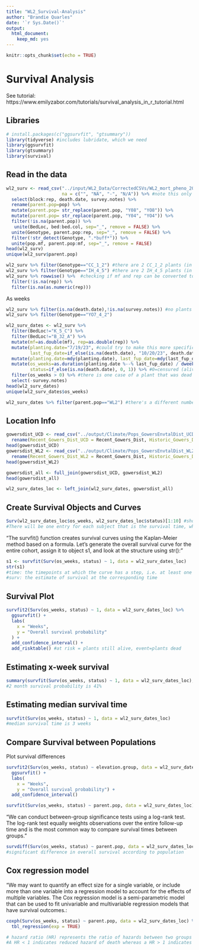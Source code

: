 ```yaml
---
title: "WL2_Survival-Analysis"
author: "Brandie Quarles"
date: '`r Sys.Date()`'
output: 
  html_document: 
    keep_md: yes
---
```


```r
knitr::opts_chunk$set(echo = TRUE)
```

# Survival Analysis 

See tutorial: https://www.emilyzabor.com/tutorials/survival_analysis_in_r_tutorial.html

## Libraries
```r
# install.packages(c("ggsurvfit", "gtsummary"))
library(tidyverse) #includes lubridate, which we need 
library(ggsurvfit)
library(gtsummary)
library(survival)
```

## Read in the data
```r
wl2_surv <- read_csv("../input/WL2_Data/CorrectedCSVs/WL2_mort_pheno_20231020_corrected.csv",
                     na = c("", "NA", "-", "N/A")) %>% #note this only goes to 10/20 need to come back and change this to include dates after this
  select(block:rep, death.date, survey.notes) %>% 
  rename(parent.pop=pop) %>% 
  mutate(parent.pop= str_replace(parent.pop, "Y08", "YO8")) %>% 
  mutate(parent.pop= str_replace(parent.pop, "Y04", "YO4")) %>% 
  filter(!is.na(parent.pop)) %>% 
   unite(BedLoc, bed:bed.col, sep="_", remove = FALSE) %>% 
  unite(Genotype, parent.pop:rep, sep="_", remove = FALSE) %>% 
  filter(!str_detect(Genotype, ".*buff*")) %>% 
  unite(pop.mf, parent.pop:mf, sep="_", remove = FALSE)
head(wl2_surv)
unique(wl2_surv$parent.pop)

wl2_surv %>% filter(Genotype=="CC_1_2") #there are 2 CC_1_2 plants (in different field locs), CC-1-2 was planted in 13-A and not 5C according to planting notes 
wl2_surv %>% filter(Genotype=="IH_4_5") #there are 2 IH_4_5 plants (in different field locs), IH_4_5 was planted in 22B and not 32A according to planting notes 
wl2_surv %>% rowwise() %>%  #checking if mf and rep can be converted to numeric 
  filter(!is.na(rep)) %>%  
  filter(is.na(as.numeric(rep)))
```

As weeks
```r
wl2_surv %>% filter(is.na(death.date),!is.na(survey.notes)) #no plants that seemed to disappear 
wl2_surv %>% filter(Genotype=="YO7_4_2")

wl2_surv_dates <- wl2_surv %>% 
  filter(BedLoc!="K_5_C") %>% 
  filter(BedLoc!="B_32_A") %>% 
  mutate(mf=as.double(mf), rep=as.double(rep)) %>% 
  mutate(planting.date="7/19/23", #could try to make this more specific to when certain blocks were planted 
         last_fup_date=if_else(is.na(death.date), "10/20/23", death.date)) %>%  #need this to calculate survival times
  mutate(planting.date=mdy(planting.date), last_fup_date=mdy(last_fup_date)) %>% #convert to date objects
  mutate(os_weeks=as.duration(planting.date %--% last_fup_date) / dweeks(1), #observed number of weeks
         status=if_else(is.na(death.date), 0, 1)) %>% #0=censured (alive in this case), 1=dead
  filter(os_weeks > 0) %>% #there is one case of a plant that was dead at planting, so just removed it since this is survival post- transplanting
  select(-survey.notes)
head(wl2_surv_dates)
unique(wl2_surv_dates$os_weeks)
```


```r
wl2_surv_dates %>% filter(parent.pop=="WL2") #there's a different number of WL2 plants here compared to annual census (see FirstYear Survv)
```

## Location Info
```r
gowersdist_UCD <- read_csv("../output/Climate/Pops_GowersEnvtalDist_UCD.csv") %>% 
  rename(Recent_Gowers_Dist_UCD = Recent_Gowers_Dist, Historic_Gowers_Dist_UCD = Historic_Gowers_Dist)
head(gowersdist_UCD)
gowersdist_WL2 <- read_csv("../output/Climate/Pops_GowersEnvtalDist_WL2.csv") %>% 
  rename(Recent_Gowers_Dist_WL2 = Recent_Gowers_Dist, Historic_Gowers_Dist_WL2 = Historic_Gowers_Dist)
head(gowersdist_WL2)

gowersdist_all <- full_join(gowersdist_UCD, gowersdist_WL2)
head(gowersdist_all)
```

```r
wl2_surv_dates_loc <- left_join(wl2_surv_dates, gowersdist_all)
```


## Create Survival Objects and Curves
```r
Surv(wl2_surv_dates_loc$os_weeks, wl2_surv_dates_loc$status)[1:10] #show the first 10 observations of the survival object
#There will be one entry for each subject that is the survival time, which is followed by a + if the subject was censored.
```

"The survfit() function creates survival curves using the Kaplan-Meier method based on a formula. Let’s generate the overall survival curve for the entire cohort, assign it to object s1, and look at the structure using str():"
```r
s1 <- survfit(Surv(os_weeks, status) ~ 1, data = wl2_surv_dates_loc)
str(s1)
#time: the timepoints at which the curve has a step, i.e. at least one event occurred
#surv: the estimate of survival at the corresponding time
```

## Survival Plot
```r
survfit2(Surv(os_weeks, status) ~ 1, data = wl2_surv_dates_loc) %>% 
  ggsurvfit() +
  labs(
    x = "Weeks",
    y = "Overall survival probability"
  ) + 
  add_confidence_interval() +
  add_risktable() #at risk = plants still alive, event=plants dead
```

## Estimating x-week survival
```r
summary(survfit(Surv(os_weeks, status) ~ 1, data = wl2_surv_dates_loc), times = 8) #survival for 2 months
#2 month survival probability is 41%
```

## Estimating median survival time
```r
survfit(Surv(os_weeks, status) ~ 1, data = wl2_surv_dates_loc) 
#median survival time is 3 weeks
```

## Compare Survival between Populations 
Plot survival differences
```r
survfit2(Surv(os_weeks, status) ~ elevation.group, data = wl2_surv_dates_loc) %>% 
  ggsurvfit() +
  labs(
    x = "Weeks",
    y = "Overall survival probability") + 
  add_confidence_interval() 

survfit(Surv(os_weeks, status) ~ parent.pop, data = wl2_surv_dates_loc) #median survival lengths for each pop
```

"We can conduct between-group significance tests using a log-rank test. The log-rank test equally weights observations over the entire follow-up time and is the most common way to compare survival times between groups."
```r
survdiff(Surv(os_weeks, status) ~ parent.pop, data = wl2_surv_dates_loc)
#significant difference in overall survival according to population
```

## Cox regression model
"We may want to quantify an effect size for a single variable, or include more than one variable into a regression model to account for the effects of multiple variables.
The Cox regression model is a semi-parametric model that can be used to fit univariable and multivariable regression models that have survival outcomes.:
```r
coxph(Surv(os_weeks, status) ~ parent.pop, data = wl2_surv_dates_loc) %>% 
  tbl_regression(exp = TRUE) 

# hazard ratio (HR) represents the ratio of hazards between two groups at any particular point in time. 
#A HR < 1 indicates reduced hazard of death whereas a HR > 1 indicates an increased hazard of death.
```
